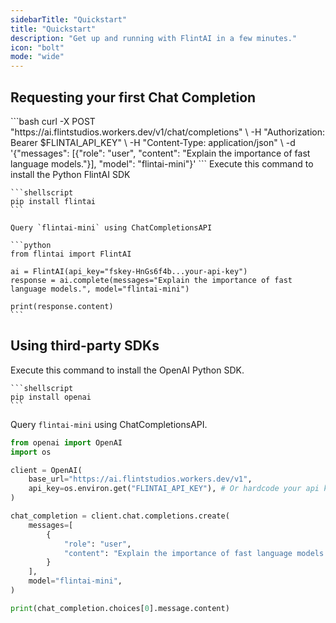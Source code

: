 ```yaml
---
sidebarTitle: "Quickstart"
title: "Quickstart"
description: "Get up and running with FlintAI in a few minutes."
icon: "bolt"
mode: "wide"
---
```


## **Requesting your first Chat Completion**

<Tabs>
  <Tab title="cURL">
    ```bash
    curl -X POST "https://ai.flintstudios.workers.dev/v1/chat/completions" \
         -H "Authorization: Bearer $FLINTAI_API_KEY" \
         -H "Content-Type: application/json" \
         -d '{"messages": [{"role": "user", "content": "Explain the importance of fast language models."}], "model": "flintai-mini"}'
    ```
  </Tab>
  <Tab title="Python">
    Execute this command to install the Python FlintAI SDK

    ```shellscript
    pip install flintai
    ```

    Query `flintai-mini` using ChatCompletionsAPI

    ```python
    from flintai import FlintAI
    
    ai = FlintAI(api_key="fskey-HnGs6f4b...your-api-key")
    response = ai.complete(messages="Explain the importance of fast language models.", model="flintai-mini")
    
    print(response.content)
    ```
  </Tab>
</Tabs>

## Using third-party SDKs

<Tabs>
  <Tab title="OpenAI Python SDK">
    Execute this command to install the OpenAI Python SDK.

    ```shellscript
    pip install openai
    ```
  </Tab>
</Tabs>

Query `flintai-mini` using ChatCompletionsAPI.

```python
from openai import OpenAI
import os

client = OpenAI(
    base_url="https://ai.flintstudios.workers.dev/v1",
    api_key=os.environ.get("FLINTAI_API_KEY"), # Or hardcode your api key here
)

chat_completion = client.chat.completions.create(
    messages=[
        {
            "role": "user",
            "content": "Explain the importance of fast language models.",
        }
    ],
    model="flintai-mini",
)

print(chat_completion.choices[0].message.content)
```